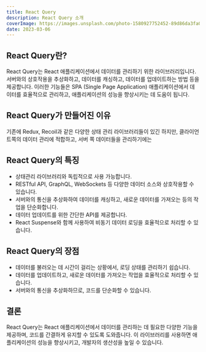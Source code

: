 ```yaml
---
title: React Query
description: React Query 소개
coverImage: https://images.unsplash.com/photo-1580927752452-89d86da3fa0a?ixlib=rb-1.2.1&ixid=MnwxMjA3fDB8MHxwaG90by1wYWdlfHx8fGVufDB8fHx8&auto=format&fit=crop&w=1540&q=50
date: 2023-03-06
---
```


## React Query란?

React Query는 React 애플리케이션에서 데이터를 관리하기 위한 라이브러리입니다.서버와의 상호작용을 추상화하고, 데이터를 캐싱하고, 데이터를 업데이트하는 방법 등을 제공합니다.
이러한 기능들은 SPA (Single Page Application) 애플리케이션에서 데이터를 효율적으로 관리하고, 애플리케이션의 성능을 향상시키는 데 도움이 됩니다.

## React Query가 만들어진 이유

기존에 Redux, Recoil과 같은 다양한 상태 관리 라이브러리들이 있긴 하지만, 클라이언트쪽의 데이터 관리에 적합하고, 서버 쪽 데이터들을 관리하기에는

## React Query의 특징

- 상태관리 라이브러리와 독립적으로 사용 가능합니다.
- RESTful API, GraphQL, WebSockets 등 다양한 데이터 소스와 상호작용할 수 있습니다.
- 서버와의 통신을 추상화하여 데이터를 캐싱하고, 새로운 데이터를 가져오는 등의 작업을 단순화합니다.
- 데이터 업데이트를 위한 간단한 API를 제공합니다.
- React Suspense와 함께 사용하여 비동기 데이터 로딩을 효율적으로 처리할 수 있습니다.

## React Query의 장점

- 데이터를 불러오는 데 시간이 걸리는 상황에서, 로딩 상태를 관리하기 쉽습니다.
- 데이터를 업데이트하고, 새로운 데이터를 가져오는 작업을 효율적으로 처리할 수 있습니다.
- 서버와의 통신을 추상화하므로, 코드를 단순화할 수 있습니다.

## 결론

React Query는 React 애플리케이션에서 데이터를 관리하는 데 필요한 다양한 기능을 제공하며, 코드를 간결하게 유지할 수 있도록 도와줍니다. 이 라이브러리를 사용하면 애플리케이션의 성능을 향상시키고, 개발자의 생산성을 높일 수 있습니다.
